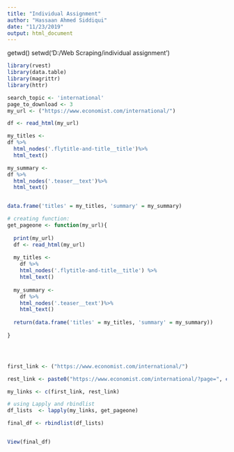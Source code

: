 ---
title: "Individual Assignment"
author: "Hassaan Ahmed Siddiqui"
date: "11/23/2019"
output: html_document
---

getwd()
setwd('D:/Web Scraping/individual assignment')


```{r}
library(rvest)
library(data.table)
library(magrittr)
library(httr)

search_topic <- 'international'
page_to_download <- 3
my_url <- ("https://www.economist.com/international/")

df <- read_html(my_url)

my_titles <- 
df %>%
  html_nodes('.flytitle-and-title__title')%>%
  html_text()

my_summary <- 
df %>%
  html_nodes('.teaser__text')%>%
  html_text()


data.frame('titles' = my_titles, 'summary' = my_summary)

# creating function:
get_pageone <- function(my_url){
  
  print(my_url)
  df <- read_html(my_url)
  
  my_titles <- 
    df %>%
    html_nodes('.flytitle-and-title__title') %>%
    html_text()
  
  my_summary <- 
    df %>%
    html_nodes('.teaser__text')%>%
    html_text()
  
  return(data.frame('titles' = my_titles, 'summary' = my_summary))
  
}




first_link <- ("https://www.economist.com/international/")

rest_link <- paste0("https://www.economist.com/international/?page=", c(2:page_to_download))

my_links <- c(first_link, rest_link)

# using Lapply and rbindlist
df_lists  <- lapply(my_links, get_pageone)

final_df <- rbindlist(df_lists)


View(final_df)
```